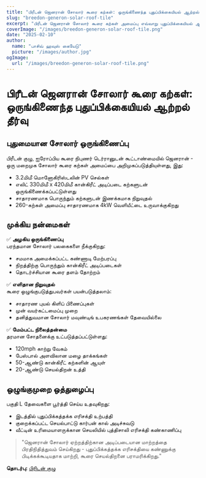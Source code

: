 ```yaml
---
title: "பிரீடன் ஜெனரான் சோலார் கூரை கற்கள்: ஒருங்கிணைந்த புதுப்பிக்கையியல் ஆற்றல் தீர்வு"
slug: "breedon-generon-solar-roof-tile"
excerpt: "பிரீடன் ஜெனரான் சோலார் கூரை கற்கள் அமைப்பு எவ்வாறு புதுப்பிக்கையியல் ஆற்றல் உற்பத்தியை பாரம்பரிய கூரை அழகியுடன் ஒருங்கிணைக்கிறது என்பதை கண்டறியுங்கள்."
coverImage: "/images/breedon-generon-solar-roof-tile.png"
date: "2025-02-10"
author:
  name: "பாசிவ் ஹவுஸ் கையேடு"
  picture: "/images/author.jpg"
ogImage:
  url: "/images/breedon-generon-solar-roof-tile.png"
---
```


# பிரீடன் ஜெனரான் சோலார் கூரை கற்கள்: ஒருங்கிணைந்த புதுப்பிக்கையியல் ஆற்றல் தீர்வு

## புதுமையான சோலார் ஒருங்கிணைப்பு

பிரீடன் குழு, ஐரோப்பிய கூரை நிபுணர் டெர்ரானுடன் கூட்டாண்மையில் ஜெனரான் - ஒரு மறைமுக சோலார் கூரை கற்கள் அமைப்பை அறிமுகப்படுத்தியுள்ளது, இது:

- 3.2மிமீ மொனோகிரிஸ்டலின் PV செல்கள்
- எலிட் 330மிமீ x 420மிமீ கான்கிரீட் அடிப்படை கற்களுடன் ஒருங்கிணைக்கப்பட்டுள்ளது
- சாதாரணமாக பொருந்தும் கற்களுடன் இணக்கமாக நிறுவுதல்
- 260-கற்கள் அமைப்பு சாதாரணமாக 4kW வெளியீட்டை உருவாக்குகிறது

## முக்கிய நன்மைகள்

✅ **அழகிய ஒருங்கிணைப்பு**  
பரந்தமான சோலார் பலகைகளை நீக்குகிறது:
- சமமாக அமைக்கப்பட்ட கண்ணாடி மேற்பரப்பு
- நிறத்திற்கு பொருந்தும் கான்கிரீட் அடிப்படைகள்
- தொடர்ச்சியான கூரை தளம் தோற்றம்

✅ **எளிதான நிறுவுதல்**  
கூரை ஒழுங்குபடுத்துபவர்கள் பயன்படுத்தலாம்:
- சாதாரண புயல் கிளிப் பிணைப்புகள்
- முன் வயர்கட்டமைப்பு முறை
- தனித்துவமான சோலார் மவுண்டிங் உபகரணங்கள் தேவையில்லை

✅ **மேம்பட்ட நிலைத்தன்மை**  
தரமான சோதனைக்கு உட்படுத்தப்பட்டுள்ளது:
- 120mph காற்று வேகம்
- பேஸ்பால் அளவிலான மழை தாக்கங்கள்
- 50-ஆண்டு கான்கிரீட் கற்களின் ஆயுள்
- 20-ஆண்டு செயல்திறன் உத்தி

## ஒழுங்குமுறை ஒத்துழைப்பு

பகுதி L தேவைகளை பூர்த்தி செய்ய உதவுகிறது:
- இடத்தில் புதுப்பிக்கத்தக்க எரிசக்தி உற்பத்தி
- குறைக்கப்பட்ட செயல்பாட்டு கார்பன் கால் அடிச்சுவடு
- வீட்டின் உரிமையாளருக்கான செயலியில் புத்திசாலி எரிசக்தி கண்காணிப்பு

> "ஜெனரான் சோலார் ஏற்றத்திற்கான அடிப்படையான மாற்றத்தை பிரதிநிதித்துவம் செய்கிறது - புதுப்பிக்கத்தக்க எரிசக்தியை கண்ணுக்கு பிடிக்கக்கூடியதாக மாற்றி, கூரை செயல்திறனை பராமரிக்கிறது."  

**தொடர்பு:** [பிரிடன் குழு](https://www.breedongroup.com)